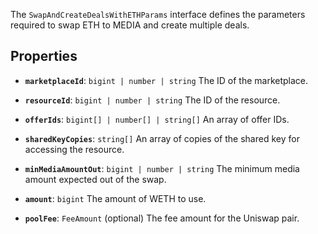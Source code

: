 The `SwapAndCreateDealsWithETHParams` interface defines the parameters required to swap ETH to MEDIA and create multiple deals.

## Properties

- **`marketplaceId`**: `bigint | number | string`
The ID of the marketplace.

- **`resourceId`**: `bigint | number | string`
The ID of the resource.

- **`offerIds`**: `bigint[] | number[] | string[]`
An array of offer IDs.

- **`sharedKeyCopies`**: `string[]`
An array of copies of the shared key for accessing the resource.

- **`minMediaAmountOut`**: `bigint | number | string`
The minimum media amount expected out of the swap.

- **`amount`**: `bigint`
The amount of WETH to use.

- **`poolFee`**: `FeeAmount` (optional)
The fee amount for the Uniswap pair.